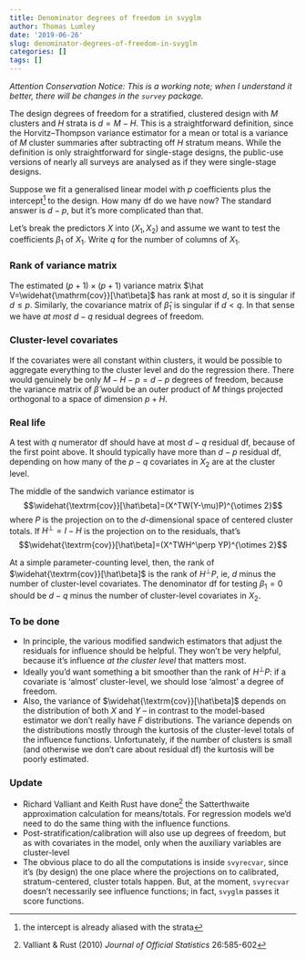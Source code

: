 ```yaml
---
title: Denominator degrees of freedom in svyglm
author: Thomas Lumley
date: '2019-06-26'
slug: denominator-degrees-of-freedom-in-svyglm
categories: []
tags: []
---
```


*Attention Conservation Notice: This is a working note; when I understand it better, there will be changes in the `survey` package. *


The design degrees of freedom for a stratified, clustered design with $M$ clusters and $H$ strata is $d=M-H$.   This is a straightforward definition, since the Horvitz--Thompson variance estimator for a mean or total is a variance of $M$ cluster summaries after subtracting off $H$ stratum means. While the definition is only straightforward for single-stage designs, the public-use versions of nearly all surveys are analysed as if they were single-stage designs. 

Suppose we fit a generalised linear model with $p$ coefficients plus the intercept^[the intercept is already aliased with the strata] to the design. How many df do we have now? The standard answer is $d-p$, but it's more complicated than that.

Let's break the predictors $X$ into $(X_1, X_2)$ and assume we want to test the coefficients $\beta_1$ of $X_1$. Write $q$ for the number of columns of $X_1$. 



### Rank of variance matrix

The estimated $(p+1)\times (p+1)$ variance matrix $\hat V=\widehat{\mathrm{cov}}[\hat\beta]$ has rank at most $d$, so it is singular if $d\leq p$.  Similarly, the covariance matrix of $\hat\beta_1$ is singular if $d<q$. In that sense we have *at most* $d-q$ residual degrees of freedom. 



### Cluster-level covariates

If the covariates were all constant within clusters, it would be possible to aggregate everything to the cluster level and do the regression there. There would genuinely be only $M-H-p=d-p$ degrees of freedom, because the variance matrix of $\hat\beta$ would be an outer product of $M$ things projected orthogonal to a space of dimension $p+H$. 


### Real life
A test with $q$ numerator df should have at most  $d-q$ residual df, because of the first point above. It should typically have more than $d-p$ residual df, depending on how many of the $p-q$ covariates in $X_2$ are at the cluster level. 

The middle of the sandwich variance estimator is $$\widehat{\textrm{cov}}[\hat\beta]=(X^TW(Y-\mu)P)^{\otimes 2}$$
where $P$ is the projection on to the $d$-dimensional space of centered cluster totals.  If $H^\perp=I-H$ is the projection on to the residuals, that's 
$$\widehat{\textrm{cov}}[\hat\beta]=(X^TWH^\perp YP)^{\otimes 2}$$

At a simple parameter-counting level, then, the rank of $\widehat{\textrm{cov}}[\hat\beta]$ is the rank of $H^\perp P$, ie, $d$ minus the number of cluster-level covariates.  The denominator df for testing $\beta_1=0$ should be $d-q$ minus the number of cluster-level covariates in $X_2$.

### To be done

- In principle, the various modified sandwich estimators that adjust the residuals for influence should be helpful. They won't be very helpful, because it's influence *at the cluster level* that matters most. 
- Ideally you'd want something a bit smoother than the rank of $H^\perp P$: if a covariate is 'almost' cluster-level, we should lose 'almost' a degree of freedom. 
- Also, the variance of $\widehat{\textrm{cov}}[\hat\beta]$ depends on the distribution of both $X$ and $Y$ -- in contrast to the model-based estimator we don't really have $F$ distributions.  The variance depends on the distributions mostly through the kurtosis of the cluster-level totals of the influence functions. Unfortunately, if the number of clusters is small (and otherwise we don't care about residual df) the kurtosis will be poorly estimated. 


### Update

- Richard Valliant and Keith Rust have done^[Valliant & Rust (2010) *Journal of Official Statistics* 26:585-602] the Satterthwaite approximation calculation for means/totals. For regression models we'd need to do the same thing with the influence functions. 
- Post-stratification/calibration will also use up degrees of freedom, but as with covariates in the model, only when the auxiliary variables are cluster-level
- The obvious place to do all the computations is inside `svyrecvar`, since it's (by design) the one place where the projections on to calibrated, stratum-centered, cluster totals happen. But, at the moment, `svyrecvar` doesn't necessarily see influence functions; in fact, `svyglm` passes it score functions. 